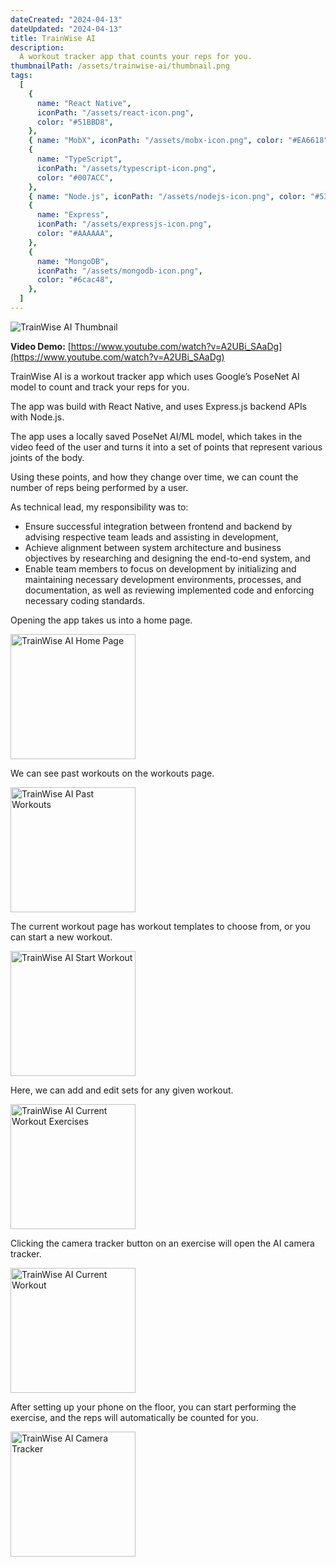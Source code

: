 ```yaml
---
dateCreated: "2024-04-13"
dateUpdated: "2024-04-13"
title: TrainWise AI
description:
  A workout tracker app that counts your reps for you.
thumbnailPath: /assets/trainwise-ai/thumbnail.png
tags:
  [
    {
      name: "React Native",
      iconPath: "/assets/react-icon.png",
      color: "#51BBD8",
    },
    { name: "MobX", iconPath: "/assets/mobx-icon.png", color: "#EA6618" },
    {
      name: "TypeScript",
      iconPath: "/assets/typescript-icon.png",
      color: "#007ACC",
    },
    { name: "Node.js", iconPath: "/assets/nodejs-icon.png", color: "#539E43" },
    {
      name: "Express",
      iconPath: "/assets/expressjs-icon.png",
      color: "#AAAAAA",
    },
    {
      name: "MongoDB",
      iconPath: "/assets/mongodb-icon.png",
      color: "#6cac48",
    },
  ]
---
```


<img src="/assets/trainwise-ai/thumbnail.png" alt="TrainWise AI Thumbnail" />

**Video Demo:** [https://www.youtube.com/watch?v=A2UBi_SAaDg](https://www.youtube.com/watch?v=A2UBi_SAaDg)

TrainWise AI is a workout tracker app which uses Google’s PoseNet AI model to count and track your reps for you.

The app was build with React Native, and uses Express.js backend APIs with Node.js.

The app uses a locally saved PoseNet AI/ML model, which takes in the video feed of the user and turns it into a set of points that represent various joints of the body.

Using these points, and how they change over time, we can count the number of reps being performed by a user.

As technical lead, my responsibility was to:

- Ensure successful integration between frontend and backend by advising respective team leads and assisting in development,
- Achieve alignment between system architecture and business objectives by researching and designing the end-to-end system, and
- Enable team members to focus on development by initializing and maintaining necessary development environments, processes, and documentation, as well as reviewing implemented code and enforcing necessary coding standards.

Opening the app takes us into a home page.

<img
  src="/assets/trainwise-ai/trainwise-ai-1.png"
  alt="TrainWise AI Home Page"
  width="200"
/>

We can see past workouts on the workouts page.

<img
  src="/assets/trainwise-ai/trainwise-ai-2.png"
  alt="TrainWise AI Past Workouts"
  width="200"
/>

The current workout page has workout templates to choose from, or you can start a new workout.

<img
  src="/assets/trainwise-ai/trainwise-ai-3.png"
  alt="TrainWise AI Start Workout"
  width="200"
/>

Here, we can add and edit sets for any given workout.

<img
  src="/assets/trainwise-ai/trainwise-ai-4.png"
  alt="TrainWise AI Current Workout Exercises"
  width="200"
/>

Clicking the camera tracker button on an exercise will open the AI camera tracker.

<img
  src="/assets/trainwise-ai/trainwise-ai-5.png"
  alt="TrainWise AI Current Workout"
  width="200"
/>

After setting up your phone on the floor, you can start performing the exercise, and the reps will automatically be counted for you.

<img
  src="/assets/trainwise-ai/trainwise-ai-6.png"
  alt="TrainWise AI Camera Tracker"
  width="200"
/>
